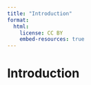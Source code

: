 ```yaml
---
title: "Introduction"
format:
  html:
    license: CC BY
    embed-resources: true
---
```


# Introduction

